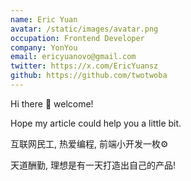 ```yaml
---
name: Eric Yuan
avatar: /static/images/avatar.png
occupation: Frontend Developer
company: YonYou
email: ericyuanovo@gmail.com
twitter: https://x.com/EricYuansz
github: https://github.com/twotwoba
---
```


Hi there 👋 welcome!

Hope my article could help you a little bit.

互联网民工, 热爱编程, 前端小开发一枚⚙️

天道酬勤, 理想是有一天打造出自己的产品!
